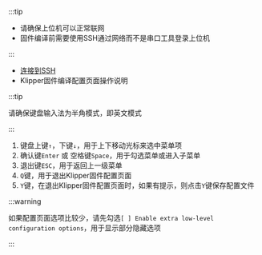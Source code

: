 
:::tip

* 请确保上位机可以正常联网
* 固件编译前需要使用SSH通过网络而不是串口工具登录上位机

:::

* [连接到SSH](/docs/DebugDoc/BasicTutorial/index.mdx "点击即可跳转") 
* Klipper固件编译配置页面操作说明

:::tip

请确保键盘输入法为半角模式，即英文模式

:::

1. 键盘上键`↑`，下键`↓`，用于上下移动光标来选中菜单项
2. 确认键`Enter` 或 空格键`Space`，用于勾选菜单或进入子菜单
3. 退出键`ESC`，用于返回上一级菜单
4. `Q`键，用于退出Klipper固件配置页面
5. `Y`键，在退出Klipper固件配置页面时，如果有提示，则点击`Y`键保存配置文件

:::warning

如果配置页面选项比较少，请先勾选`[ ] Enable extra low-level configuration options`，用于显示部分隐藏选项

:::
